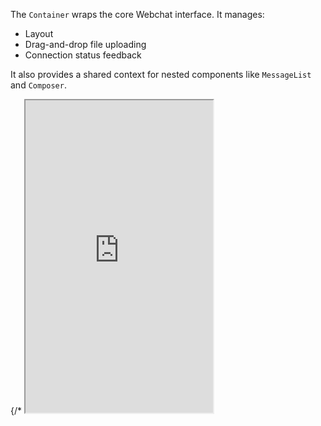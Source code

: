 The `Container` wraps the core Webchat interface.
It manages:

- Layout 
- Drag-and-drop file uploading
- Connection status feedback

It also provides a shared context for nested components like `MessageList` and `Composer`.


<Panel>
<Tabs>
    <Tab title="Example">
        {/* <iframe
            src="https://botpress.github.io/docs-examples/iframe.html?args=&globals=&id=container--primary"
            title="Container component"
            className="w-full rounded-xl"
            height="500px"
            /> */}
        <ContainerToggles/>
    </Tab>
    <Tab title="Code">
        ```jsx App.jsx
        import { Container, useWebchat } from '@botpress/webchat'

        function App() {
          const [isWebchatOpen, setIsWebchatOpen] = useState(false)

          const { clientState } = useWebchat({
            clientId: '$CLIENT_ID$', // Insert your Client ID here
          })

          return (
            <Container
              connected={clientState !== 'disconnected'}
              style={{
                width: '500px',
                height: '800px',
                display: isWebchatOpen ? 'flex' : 'none',
                position: 'fixed',
                bottom: '90px',
                right: '20px',
              }}
            >
              // Your webchat content goes here
            </Container>
          )
        }
        ```
    </Tab>
</Tabs>
</Panel>

## Props

<ResponseField name="connected" type="boolean">
  Indicates whether the Webchat is currently connected. When `false`, a modal appears and prompts the user to retry by reloading the page.
</ResponseField>

<ResponseField
  name="allowFileUpload"
  type="boolean"
>
  Controls whether the container has a dropzone for uploading files. Doesn't affect whether the [Composer](/webchat/react-library/components/composer) contains a file upload button.
</ResponseField>